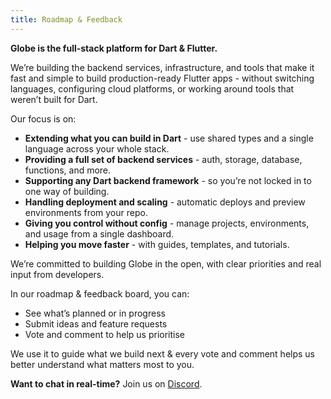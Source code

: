 ```yaml
---
title: Roadmap & Feedback
---
```


**Globe is the full-stack platform for Dart & Flutter.**

We’re building the backend services, infrastructure, and tools that make it fast and simple to build production-ready Flutter apps - without switching languages, configuring cloud platforms, or working around tools that weren’t built for Dart.

Our focus is on:
- **Extending what you can build in Dart** - use shared types and a single language across your whole stack.
- **Providing a full set of backend services** - auth, storage, database, functions, and more.
- **Supporting any Dart backend framework** - so you’re not locked in to one way of building.
- **Handling deployment and scaling** - automatic deploys and preview environments from your repo.
- **Giving you control without config** - manage projects, environments, and usage from a single dashboard.
- **Helping you move faster** - with guides, templates, and tutorials.

<Card title="Roadmap & Feedback" icon="comment" href="https://invertase.canny.io/globe">

We’re committed to building Globe in the open, with clear priorities and real input from developers.

In our roadmap & feedback board, you can:
- See what’s planned or in progress
- Submit ideas and feature requests
- Vote and comment to help us prioritise

We use it to guide what we build next & every vote and comment helps us better understand what matters most to you.

</Card>


**Want to chat in real-time?** Join us on [Discord](https://invertase.link/globe-discord).





